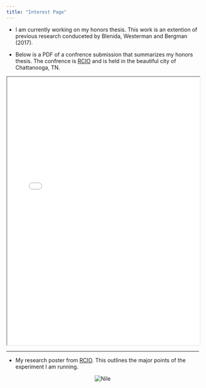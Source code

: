```yaml
---
title: "Interest Page"
---
```


* I am currently working on my honors thesis.  This work is an extention of previous research conduceted by Blenida, Westerman and Bergman (2017).

* Below is a PDF of a confrence submission that summarizes my honors thesis.  The confrence is [RCIO](https://www.utc.edu/psychology/rcio/index.php) and is held in the beautiful city of Chattanooga, TN.   

<iframe src="./website_NILE_RCIO_Final_(v6).pdf" width="100%" height="700px">

</iframe>

<hr>





* My research poster from [RCIO](https://www.utc.edu/psychology/rcio/index.php). This outlines the major points of the experiment I am running.  

<figure align = "middle">
<img src ="RCIO_edits_Nile.jpg" alt = "Nile" style = "width=100%;">
</figure>